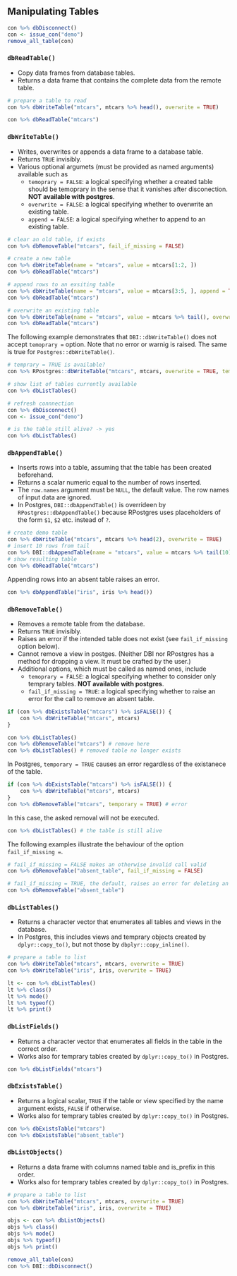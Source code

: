 ## Manipulating Tables

```r
con %>% dbDisconnect()
con <- issue_con("demo")
remove_all_table(con)
```

### `dbReadTable()`

- Copy data frames from database tables.
- Returns a data frame that contains the complete data from the remote table.

```r
# prepare a table to read
con %>% dbWriteTable("mtcars", mtcars %>% head(), overwrite = TRUE)

con %>% dbReadTable("mtcars")
```


### `dbWriteTable()`

- Writes, overwrites or appends a data frame to a database table.
- Returns `TRUE` invisibly.
- Various optional argumets (must be provided as named arguments) available such as  
	- `temoprary = FALSE`: a logical specifying whether a created table should be temoprary in the sense that it vanishes after disconection. **NOT available with postgres**.
	- `overwrite = FALSE`: a logical specifying whether to overwrite an existing table.
	- `append = FALSE`: a logical specifying whether to append to an existing table.

```r
# clear an old table, if exists
con %>% dbRemoveTable("mtcars", fail_if_missing = FALSE)

# create a new table
con %>% dbWriteTable(name = "mtcars", value = mtcars[1:2, ])
con %>% dbReadTable("mtcars")

# append rows to an exsiting table
con %>% dbWriteTable(name = "mtcars", value = mtcars[3:5, ], append = TRUE)
con %>% dbReadTable("mtcars")

# overwrite an existing table
con %>% dbWriteTable(name = "mtcars", value = mtcars %>% tail(), overwrite = TRUE)
con %>% dbReadTable("mtcars")
```

The following example demonstrates that `DBI::dbWriteTable()` does not accept `temoprary = ` option. Note that no error or warnig is raised. The same is true for `Postgres::dbWriteTable()`.

```r
# temprary = TRUE is available?
con %>% RPostgres::dbWriteTable("mtcars", mtcars, overwrite = TRUE, temoprary = TRUE)

# show list of tables currently available
con %>% dbListTables()

# refresh connnection
con %>% dbDisconnect()
con <- issue_con("demo")

# is the table still alive? -> yes
con %>% dbListTables()
```


### `dbAppendTable()`

- Inserts rows into a table, assuming that the table has been created beforehand.
- Returns a scalar numeric equal to the number of rows inserted.
- The `row.names` argument must be `NULL`, the default value. The row names of input data are ignored.
- In Postgres, `DBI::dbAppendTable()` is overrideen by `RPostgres::dbAppendTable()` because RPostgres uses placeholders of the form `$1`, `$2` etc. instead of `?`.

```r
# create demo table
con %>% dbWriteTable("mtcars", mtcars %>% head(2), overwrite = TRUE)
# insert 10 rows from tail
con %>% DBI::dbAppendTable(name = "mtcars", value = mtcars %>% tail(10))
# show resulting table
con %>% dbReadTable("mtcars")
```

Appending rows into an absent table raises an error.

```r
con %>% dbAppendTable("iris", iris %>% head())
```

### `dbRemoveTable()`

- Removes a remote table from the database.
- Returns `TRUE` invisibly.
- Raises an error if the intended table does not exist (see `fail_if_missing` option below).
- Cannot remove a view in postges. (Neither DBI nor RPostgres has a method for dropping a view. It must be crafted by the user.)
- Additional options, which must be called as named ones, include
	- `temoprary = FALSE`: a logical specifying whether to consider only temprary tables. **NOT available with postgres**.
	- `fail_if_missing = TRUE`: a logical specifying whether to raise an error for the call to remove an absent table.

```r
if (con %>% dbExistsTable("mtcars") %>% isFALSE()) {
    con %>% dbWriteTable("mtcars", mtcars)
}

con %>% dbListTables()
con %>% dbRemoveTable("mtcars") # remove here
con %>% dbListTables() # removed table no longer exists
```

In Postgres, `temporary = TRUE` causes an error regardless of the existanece of the table.

```r
if (con %>% dbExistsTable("mtcars") %>% isFALSE()) {
    con %>% dbWriteTable("mtcars", mtcars)
}
con %>% dbRemoveTable("mtcars", temporary = TRUE) # error
```

In this case, the asked removal will not be executed.

```r
con %>% dbListTables() # the table is still alive
```

The following examples illustrate the behaviour of the option `fail_if_missing =`.

```r
# fail_if_missing = FALSE makes an otherwise invalid call valid
con %>% dbRemoveTable("absent_table", fail_if_missing = FALSE)
```
```r
# fail_if_missing = TRUE, the default, raises an error for deleting an absent table
con %>% dbRemoveTable("absent_table")
```

### `dbListTables()`

- Returns a character vector that enumerates all tables and views in the database.
- In Postgres, this includes views and temprary objects created by `dplyr::copy_to()`, but not those by `dbplyr::copy_inline()`.

```r
# prepare a table to list
con %>% dbWriteTable("mtcars", mtcars, overwrite = TRUE)
con %>% dbWriteTable("iris", iris, overwrite = TRUE)

lt <- con %>% dbListTables()
lt %>% class()
lt %>% mode()
lt %>% typeof()
lt %>% print()
```

### `dbListFields()`

- Returns a character vector that enumerates all fields in the table in the correct order.
- Works also for temprary tables created by `dplyr::copy_to()` in Postgres.

```r
con %>% dbListFields("mtcars")
```

### `dbExistsTable()`

- Returns a logical scalar, `TRUE` if the table or view specified by the name argument exists, `FALSE` if otherwise.
- Works also for temprary tables created by `dplyr::copy_to()` in Postgres.

```r
con %>% dbExistsTable("mtcars")
con %>% dbExistsTable("absent_table")
```

### `dbListObjects()`

- Returns a data frame with columns named table and is_prefix in this order.
- Works also for temprary tables created by `dplyr::copy_to()` in Postgres.

```r
# prepare a table to list
con %>% dbWriteTable("mtcars", mtcars, overwrite = TRUE)
con %>% dbWriteTable("iris", iris, overwrite = TRUE)

objs <- con %>% dbListObjects()
objs %>% class()
objs %>% mode()
objs %>% typeof()
objs %>% print()
```

```r
remove_all_table(con)
con %>% DBI::dbDisconnect()
```
